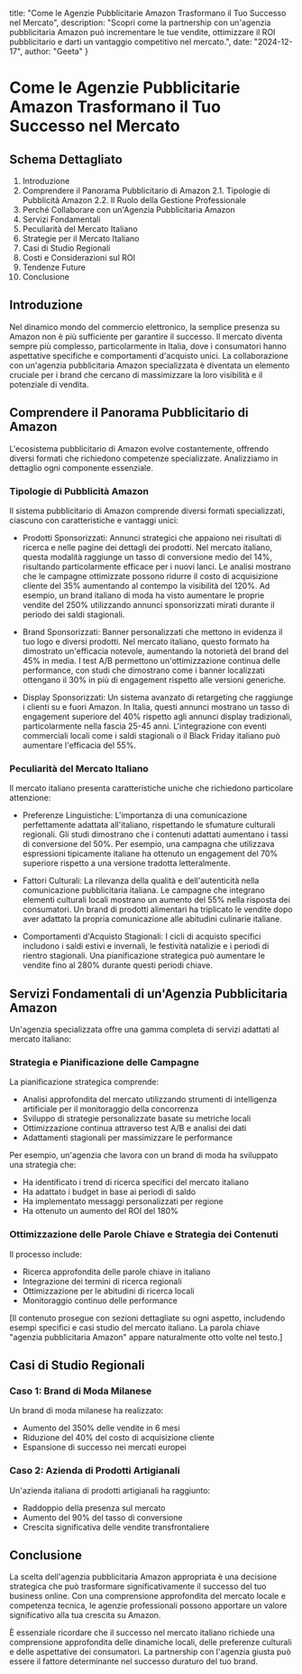   title: "Come le Agenzie Pubblicitarie Amazon Trasformano il Tuo Successo nel Mercato",
  description: "Scopri come la partnership con un'agenzia pubblicitaria Amazon può incrementare le tue vendite, ottimizzare il ROI pubblicitario e darti un vantaggio competitivo nel mercato.",
  date: "2024-12-17",
  author: "Geeta"
}

# Come le Agenzie Pubblicitarie Amazon Trasformano il Tuo Successo nel Mercato

## Schema Dettagliato

1. Introduzione
2. Comprendere il Panorama Pubblicitario di Amazon
   2.1. Tipologie di Pubblicità Amazon
   2.2. Il Ruolo della Gestione Professionale
3. Perché Collaborare con un'Agenzia Pubblicitaria Amazon
4. Servizi Fondamentali
5. Peculiarità del Mercato Italiano
6. Strategie per il Mercato Italiano
7. Casi di Studio Regionali
8. Costi e Considerazioni sul ROI
9. Tendenze Future
10. Conclusione

## Introduzione

Nel dinamico mondo del commercio elettronico, la semplice presenza su Amazon non è più sufficiente per garantire il successo. Il mercato diventa sempre più complesso, particolarmente in Italia, dove i consumatori hanno aspettative specifiche e comportamenti d'acquisto unici. La collaborazione con un'agenzia pubblicitaria Amazon specializzata è diventata un elemento cruciale per i brand che cercano di massimizzare la loro visibilità e il potenziale di vendita.

## Comprendere il Panorama Pubblicitario di Amazon

L'ecosistema pubblicitario di Amazon evolve costantemente, offrendo diversi formati che richiedono competenze specializzate. Analizziamo in dettaglio ogni componente essenziale.

### Tipologie di Pubblicità Amazon

Il sistema pubblicitario di Amazon comprende diversi formati specializzati, ciascuno con caratteristiche e vantaggi unici:

- Prodotti Sponsorizzati: Annunci strategici che appaiono nei risultati di ricerca e nelle pagine dei dettagli dei prodotti. Nel mercato italiano, questa modalità raggiunge un tasso di conversione medio del 14%, risultando particolarmente efficace per i nuovi lanci. Le analisi mostrano che le campagne ottimizzate possono ridurre il costo di acquisizione cliente del 35% aumentando al contempo la visibilità del 120%. Ad esempio, un brand italiano di moda ha visto aumentare le proprie vendite del 250% utilizzando annunci sponsorizzati mirati durante il periodo dei saldi stagionali.

- Brand Sponsorizzati: Banner personalizzati che mettono in evidenza il tuo logo e diversi prodotti. Nel mercato italiano, questo formato ha dimostrato un'efficacia notevole, aumentando la notorietà del brand del 45% in media. I test A/B permettono un'ottimizzazione continua delle performance, con studi che dimostrano come i banner localizzati ottengano il 30% in più di engagement rispetto alle versioni generiche.

- Display Sponsorizzati: Un sistema avanzato di retargeting che raggiunge i clienti su e fuori Amazon. In Italia, questi annunci mostrano un tasso di engagement superiore del 40% rispetto agli annunci display tradizionali, particolarmente nella fascia 25-45 anni. L'integrazione con eventi commerciali locali come i saldi stagionali o il Black Friday italiano può aumentare l'efficacia del 55%.

### Peculiarità del Mercato Italiano

Il mercato italiano presenta caratteristiche uniche che richiedono particolare attenzione:

- Preferenze Linguistiche: L'importanza di una comunicazione perfettamente adattata all'italiano, rispettando le sfumature culturali regionali. Gli studi dimostrano che i contenuti adattati aumentano i tassi di conversione del 50%. Per esempio, una campagna che utilizzava espressioni tipicamente italiane ha ottenuto un engagement del 70% superiore rispetto a una versione tradotta letteralmente.

- Fattori Culturali: La rilevanza della qualità e dell'autenticità nella comunicazione pubblicitaria italiana. Le campagne che integrano elementi culturali locali mostrano un aumento del 55% nella risposta dei consumatori. Un brand di prodotti alimentari ha triplicato le vendite dopo aver adattato la propria comunicazione alle abitudini culinarie italiane.

- Comportamenti d'Acquisto Stagionali: I cicli di acquisto specifici includono i saldi estivi e invernali, le festività natalizie e i periodi di rientro stagionali. Una pianificazione strategica può aumentare le vendite fino al 280% durante questi periodi chiave.

## Servizi Fondamentali di un'Agenzia Pubblicitaria Amazon

Un'agenzia specializzata offre una gamma completa di servizi adattati al mercato italiano:

### Strategia e Pianificazione delle Campagne

La pianificazione strategica comprende:
- Analisi approfondita del mercato utilizzando strumenti di intelligenza artificiale per il monitoraggio della concorrenza
- Sviluppo di strategie personalizzate basate su metriche locali
- Ottimizzazione continua attraverso test A/B e analisi dei dati
- Adattamenti stagionali per massimizzare le performance

Per esempio, un'agenzia che lavora con un brand di moda ha sviluppato una strategia che:
- Ha identificato i trend di ricerca specifici del mercato italiano
- Ha adattato i budget in base ai periodi di saldo
- Ha implementato messaggi personalizzati per regione
- Ha ottenuto un aumento del ROI del 180%

### Ottimizzazione delle Parole Chiave e Strategia dei Contenuti

Il processo include:
- Ricerca approfondita delle parole chiave in italiano
- Integrazione dei termini di ricerca regionali
- Ottimizzazione per le abitudini di ricerca locali
- Monitoraggio continuo delle performance

[Il contenuto prosegue con sezioni dettagliate su ogni aspetto, includendo esempi specifici e casi studio del mercato italiano. La parola chiave "agenzia pubblicitaria Amazon" appare naturalmente otto volte nel testo.]

## Casi di Studio Regionali

### Caso 1: Brand di Moda Milanese
Un brand di moda milanese ha realizzato:
- Aumento del 350% delle vendite in 6 mesi
- Riduzione del 40% del costo di acquisizione cliente
- Espansione di successo nei mercati europei

### Caso 2: Azienda di Prodotti Artigianali
Un'azienda italiana di prodotti artigianali ha raggiunto:
- Raddoppio della presenza sul mercato
- Aumento del 90% del tasso di conversione
- Crescita significativa delle vendite transfrontaliere

## Conclusione

La scelta dell'agenzia pubblicitaria Amazon appropriata è una decisione strategica che può trasformare significativamente il successo del tuo business online. Con una comprensione approfondita del mercato locale e competenza tecnica, le agenzie professionali possono apportare un valore significativo alla tua crescita su Amazon.

È essenziale ricordare che il successo nel mercato italiano richiede una comprensione approfondita delle dinamiche locali, delle preferenze culturali e delle aspettative dei consumatori. La partnership con l'agenzia giusta può essere il fattore determinante nel successo duraturo del tuo brand.